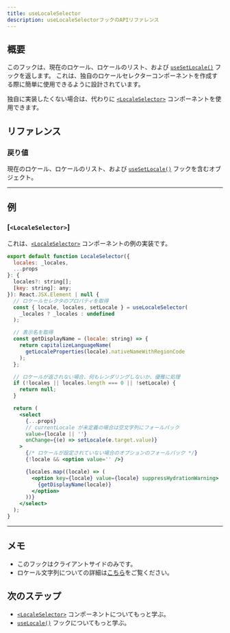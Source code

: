 ```yaml
---
title: useLocaleSelector
description: useLocaleSelectorフックのAPIリファレンス
---
```


## 概要
このフックは、現在のロケール、ロケールのリスト、および [`useSetLocale()`](/docs/next/api/helpers/useSetLocale) フックを返します。
これは、独自のロケールセレクターコンポーネントを作成する際に簡単に使用できるように設計されています。

独自に実装したくない場合は、代わりに [`<LocaleSelector>`](/docs/next/api/components/localeSelector) コンポーネントを使用できます。

## リファレンス

### 戻り値

現在のロケール、ロケールのリスト、および [`useSetLocale()`](/docs/next/api/helpers/useSetLocale) フックを含むオブジェクト。

---

## 例

### [`<LocaleSelector>`]
これは、[`<LocaleSelector>`](/docs/next/api/components/localeSelector) コンポーネントの例の実装です。

```jsx
export default function LocaleSelector({
  locales: _locales,
  ...props
}: {
  locales?: string[];
  [key: string]: any;
}): React.JSX.Element | null {
  // ロケールセレクタのプロパティを取得
  const { locale, locales, setLocale } = useLocaleSelector(
    _locales ? _locales : undefined
  );

  // 表示名を取得
  const getDisplayName = (locale: string) => {
    return capitalizeLanguageName(
      getLocaleProperties(locale).nativeNameWithRegionCode
    );
  };

  // ロケールが返されない場合、何もレンダリングしないか、優雅に処理
  if (!locales || locales.length === 0 || !setLocale) {
    return null;
  }

  return (
    <select
      {...props}
      // currentLocale が未定義の場合は空文字列にフォールバック
      value={locale || ''}
      onChange={(e) => setLocale(e.target.value)}
    >
      {/* ロケールが設定されていない場合のオプションのフォールバック */}
      {!locale && <option value='' />}

      {locales.map((locale) => (
        <option key={locale} value={locale} suppressHydrationWarning>
          {getDisplayName(locale)}
        </option>
      ))}
    </select>
  );
}
```

---

## メモ

* このフックはクライアントサイドのみです。
* ロケール文字列についての詳細は[こちら](/docs/reference/locale-strings)をご覧ください。

## 次のステップ

* [`<LocaleSelector>`](/docs/next/api/components/localeSelector) コンポーネントについてもっと学ぶ。
* [`useLocale()`](/docs/next/api/helpers/useLocale) フックについてもっと学ぶ。